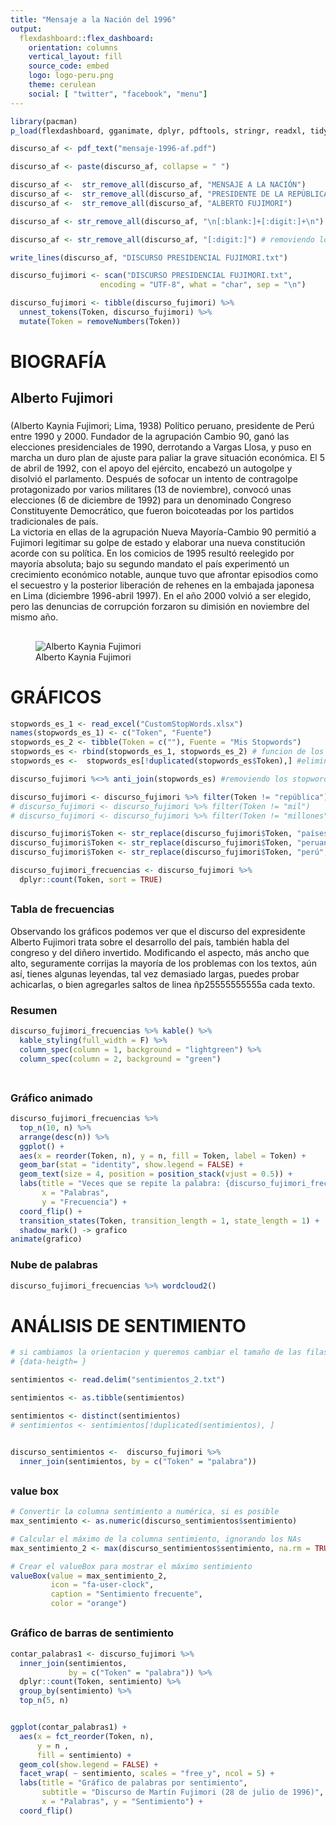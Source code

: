 ```yaml
---
title: "Mensaje a la Nación del 1996"
output: 
  flexdashboard::flex_dashboard:
    orientation: columns
    vertical_layout: fill
    source_code: embed
    logo: logo-peru.png
    theme: cerulean
    social: [ "twitter", "facebook", "menu"]
---
```


```r
library(pacman)
p_load(flexdashboard, gganimate, dplyr, pdftools, stringr, readxl, tidyverse, tidytext, tm, wordcloud, wordcloud2, patchwork, widyr, magrittr, igraph, ggraph, grid, extrafont, RcolorBrewer, ggplot2, plotly, scales, gifski, remotes, crosstalk, DT, d3scatter, kableExtra, knitr)
```  

```r
discurso_af <- pdf_text("mensaje-1996-af.pdf")

discurso_af <- paste(discurso_af, collapse = " ")

discurso_af <-  str_remove_all(discurso_af, "MENSAJE A LA NACIÓN")
discurso_af <-  str_remove_all(discurso_af, "PRESIDENTE DE LA REPÚBLICA")
discurso_af <-  str_remove_all(discurso_af, "ALBERTO FUJIMORI")

discurso_af <- str_remove_all(discurso_af, "\n[:blank:]+[:digit:]+\n")

discurso_af <- str_remove_all(discurso_af, "[:digit:]") # removiendo los números

write_lines(discurso_af, "DISCURSO PRESIDENCIAL FUJIMORI.txt")

discurso_fujimori <- scan("DISCURSO PRESIDENCIAL FUJIMORI.txt",
                    encoding = "UTF-8", what = "char", sep = "\n")

discurso_fujimori <- tibble(discurso_fujimori) %>% 
  unnest_tokens(Token, discurso_fujimori) %>% 
  mutate(Token = removeNumbers(Token))

```


# BIOGRAFÍA {data-icon="ion-easel"}
  
## **Alberto Fujimori** {data-width=400}

###   

(Alberto Kaynia Fujimori; Lima, 1938) Político peruano, presidente de Perú entre 1990 y 2000. Fundador de la agrupación Cambio 90, ganó las elecciones presidenciales de 1990, derrotando a Vargas Llosa, y puso en marcha un duro plan de ajuste para paliar la grave situación económica. El 5 de abril de 1992, con el apoyo del ejército, encabezó un autogolpe y disolvió el parlamento. Después de sofocar un intento de contragolpe protagonizado por varios militares (13 de noviembre), convocó unas elecciones (6 de diciembre de 1992) para un denominado Congreso Constituyente Democrático, que fueron boicoteadas por los partidos tradicionales de país.  
La victoria en ellas de la agrupación Nueva Mayoría-Cambio 90 permitió a Fujimori legitimar su golpe de estado y elaborar una nueva constitución acorde con su política. En los comicios de 1995 resultó reelegido por mayoría absoluta; bajo su segundo mandato el país experimentó un crecimiento económico notable, aunque tuvo que afrontar episodios como el secuestro y la posterior liberación de rehenes en la embajada japonesa en Lima (diciembre 1996-abril 1997). En el año 2000 volvió a ser elegido, pero las denuncias de corrupción forzaron su dimisión en noviembre del mismo año.

## {data-width=600} 

### 

![Alberto Kaynia Fujimori](https://www.biografiasyvidas.com/biografia/f/fotos/fujimori.jpg)  

# GRÁFICOS {data-icon="ion-earth"}  

```r
stopwords_es_1 <- read_excel("CustomStopWords.xlsx")
names(stopwords_es_1) <- c("Token", "Fuente")
stopwords_es_2 <- tibble(Token = c(""), Fuente = "Mis Stopwords")
stopwords_es <- rbind(stopwords_es_1, stopwords_es_2) # funcion de los stopwords
stopwords_es <-  stopwords_es[!duplicated(stopwords_es$Token),] #eliminamos los stopwords duplicados

discurso_fujimori %<>% anti_join(stopwords_es) #removiendo los stopwords 

discurso_fujimori <- discurso_fujimori %>% filter(Token != "república")
# discurso_fujimori <- discurso_fujimori %>% filter(Token != "mil")
# discurso_fujimori <- discurso_fujimori %>% filter(Token != "millones")

discurso_fujimori$Token <- str_replace(discurso_fujimori$Token, "países", "país")
discurso_fujimori$Token <- str_replace(discurso_fujimori$Token, "peruanas", "peruanos")
discurso_fujimori$Token <- str_replace(discurso_fujimori$Token, "perú", "país")
```

```r
discurso_fujimori_frecuencias <- discurso_fujimori %>% 
  dplyr::count(Token, sort = TRUE)
```


## {data-width=300}  

### Tabla de frecuencias  

Observando los gráficos podemos ver que el discurso del expresidente Alberto Fujimori trata sobre el desarrollo del país, también habla del congreso y del diñero invertido. Modificando el aspecto, más ancho que alto, seguramente corrijas la mayoría de los problemas con los textos, aún así, tienes algunas leyendas, tal vez demasiado largas, puedes probar achicarlas, o bien agregarles saltos de linea ñp25555555555a cada texto.  

### Resumen  

```r
discurso_fujimori_frecuencias %>% kable() %>% 
  kable_styling(full_width = F) %>% 
  column_spec(column = 1, background = "lightgreen") %>% 
  column_spec(column = 2, background = "green")
  
```  


## {.tabset}  

### Gráfico animado

```r
discurso_fujimori_frecuencias %>%
  top_n(10, n) %>%
  arrange(desc(n)) %>%
  ggplot() + 
  aes(x = reorder(Token, n), y = n, fill = Token, label = Token) +
  geom_bar(stat = "identity", show.legend = FALSE) +  
  geom_text(size = 4, position = position_stack(vjust = 0.5)) +  
  labs(title = "Veces que se repite la palabra: {discurso_fujimori_frecuencias %>% filter(Token == closest_state) %>% pull(n)}",
       x = "Palabras",
       y = "Frecuencia") +  
  coord_flip() +  
  transition_states(Token, transition_length = 1, state_length = 1) +
  shadow_mark() -> grafico 
animate(grafico)

```  

### Nube de palabras

```r
discurso_fujimori_frecuencias %>% wordcloud2()
```  

# ANÁLISIS DE SENTIMIENTO {data-orientation="rows" data-icon="ion-ios-star-half"}  
```r
# si cambiamos la orientacion y queremos cambiar el tamaño de las filas usaremos
# {data-heigth= }
```


```r
sentimientos <- read.delim("sentimientos_2.txt")

sentimientos <- as.tibble(sentimientos)

sentimientos <- distinct(sentimientos)
# sentimientos <- sentimientos[!duplicated(sentimientos), ]


discurso_sentimientos <-  discurso_fujimori %>% 
  inner_join(sentimientos, by = c("Token" = "palabra"))
```  

##  

### value box  

```r
# Convertir la columna sentimiento a numérica, si es posible
max_sentimiento <- as.numeric(discurso_sentimientos$sentimiento)

# Calcular el máximo de la columna sentimiento, ignorando los NAs
max_sentimiento_2 <- max(discurso_sentimientos$sentimiento, na.rm = TRUE)

# Crear el valueBox para mostrar el máximo sentimiento
valueBox(value = max_sentimiento_2, 
         icon = "fa-user-clock",
         caption = "Sentimiento frecuente",
         color = "orange")

```  


##  

### Gráfico de barras de sentimiento 

```r
contar_palabras1 <- discurso_fujimori %>% 
  inner_join(sentimientos,
             by = c("Token" = "palabra")) %>%
  dplyr::count(Token, sentimiento) %>% 
  group_by(sentimiento) %>% 
  top_n(5, n)


ggplot(contar_palabras1) + 
  aes(x = fct_reorder(Token, n),
      y = n ,
      fill = sentimiento) +
  geom_col(show.legend = FALSE) +
  facet_wrap( ~ sentimiento, scales = "free_y", ncol = 5) +
  labs(title = "Gráfico de palabras por sentimiento",
       subtitle = "Discurso de Martín Fujimori (28 de julio de 1996)",
       x = "Palabras", y = "Sentimiento") +
  coord_flip()
```  

